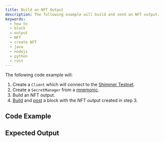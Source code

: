 ```yaml
---
title: Build an NFT Output
description: The following example will build and send an NFT output.
keywords:
  - how to
  - block
  - output
  - NFT
  - create NFT
  - java
  - nodejs
  - python
  - rust
---
```



The following code example will:

1. Create a `Client` which will connect to the [Shimmer Testnet](https://api.testnet.shimmer.network).
2. Create a `SecretManager` from a [mnemonic](02_generate_mnemonic.mdx).
3. Build an NFT output.
4. [Build](07_create_block.mdx) and [post](08_post_block.mdx) a block with the NFT output created in step 3.

<IotaJs exampleURL='https://wiki.iota.org/iota.js/how_tos/mint_nft' />

## Code Example

<Tabs groupId="language">
  <TabItem value="rust" label="Rust">
    <RustCode />
  </TabItem>
  <TabItem value="node" label="Node.js">
    <NodejsCode />
  </TabItem>
  <TabItem value="python" label="Python">
    <PythonCode />
  </TabItem>
  <TabItem value="java" label="Java">
    <JavaCode />
  </TabItem>
</Tabs>

## Expected Output

<Tabs groupId="language">
  <TabItem value="rust" label="Rust">
    <RustOutput />
  </TabItem>
  <TabItem value="node" label="Node.js">
    <NodejsOutput />
  </TabItem>
  <TabItem value="python" label="Python">
    <PythonOutput />
  </TabItem>
  <TabItem value="java" label="Java">
    <JavaOutput />
  </TabItem>
</Tabs>
